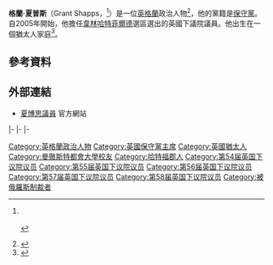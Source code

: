{{noteTA
|G1=PoliticiansUK
|1=zh-cn:格兰特;zh-tw:格蘭;
|2=zh-cn:沙普斯;zh-tw:夏普斯;zh-hk:夏博思;
}}
{{Infobox officeholder
|honorific-prefix = [[可敬的|The Rt. Hon.]] Grant Shapps
|name             = 夏博思
|honorific-suffix = [[国会议员|议员]]
|image            = Grant Shapps Official.jpg
| office               = 運輸大臣
| primeminister = [[莊漢生|莊漢生]]
| term_start                = 2019年7月24日
| term_end                  = 
| predecessor               = [[Chris_Grayling|Chris Grayling]]
| successor                 = 
|office1  = {{le|英國國際發展部|Department for International Development|國際發展國務大臣}}
|primeminister1    = [[金馬倫|金馬倫]]
|term_start1     = 2015年5月11日
|term_end1         = 2015年11月28日
|predecessor1      = 職位創設
|successor1 = [[尼克·赫德|尼克·赫德]]{{small|（政務次官）}}
|office2        = [[不管部大臣|不管部大臣]]
|primeminister2   = [[金馬倫|金馬倫]]
|term_start2      = 2012年9月4日
|term_end2        = 2015年5月11日
|predecessor2     = [[沃爾希女男爵賽伊達·沃爾希|韋倩婷女男爵]]
|successor2       = [[賀方柏|賀方柏]]
|office3         = [[保守党主席|保守党主席]]
|leader3         = [[金馬倫|金馬倫]]
|alongside3       = {{le|埃爾斯特里的費爾德曼男爵安德魯·費爾德曼|Andrew Feldman, Baron Feldman of Elstree|埃爾斯特里的費爾德曼勳爵}}
|term_start3     = 2012年9月4日
|term_end3       = 2015年5月11日
|predecessor3     = 韋倩婷女男爵
|successor3     = {{le|埃爾斯特里的費爾德曼男爵安德魯·費爾德曼|Andrew Feldman, Baron Feldman of Elstree|埃爾斯特里的費爾德曼勳爵}}
|office4      = {{le|英国社区及地方政府部|Department for Communities and Local Government|房屋及地方政府國務大臣}}
|primeminister4   = [[金馬倫|金馬倫]]
|term_start4    = 2010年5月13日
|term_end4      = 2012年9月4日
|predecessor4     = [[約翰·希利|約翰·希利]]{{small|（房屋）}}<br>{{le|羅西·溫特頓|Rosie Winterton}}{{small|（地方政府）}}
|successor4 = [[馬克·普里斯克|馬克·普里斯克]]
|office5   = [[韋林哈特菲爾德_(英國國會選區)|韋林哈特菲爾德選區]]<br>[[國會議員|下議院議員]]
|term_start5      = 2005年5月5日
|term_end5   = 
|predecessor5    = {{le|梅蘭妮·約翰遜|Melanie Johnson}}
|successor5     = 
|majority5  = 12,153（22.4%）
|birth_date       = {{birth date and age|1968|9|14|df=y}}
|birth_place      = {{UK}}[[英格蘭|英格蘭]]{{le|克諾斯萊綠地|Croxley Green}}
|death_date       = 
|death_place      = 
|party            = [[保守黨_(英國)|保守黨]]
|spouse           = 貝琳達·戈德斯通（Belinda Goldstone）<ref name="certificates"/>
|children         = 
|alma_mater       = [[曼徹斯特都會大學|曼徹斯特都會大學]]
|religion         = [[犹太教|犹太教]]
|website          = 
}}

'''格蘭·夏普斯'''（Grant Shapps，{{bd|1968年|9月14日}}<ref name="certificates"><!--The citation here covers the subject's _name_ (+ DoB) and is cited here with sufficient detail to try and prevent continued back-and-forth alteration-->{{cite news|url=http://www.sunnation.co.uk/grant-v-shapps-mystery-middle-name/|title=V weird mystery of Grant Shapps' middle name|date=16 March 2015|accessdate=26 April 2015|work=The Sun|publisher=News Group Newspapers Ltd|quote=Shapps' birth certificate shows he was given just the one name: Grant.|archive-date=2016-03-21|archive-url=https://web.archive.org/web/20160321070300/http://www.sunnation.co.uk/grant-v-shapps-mystery-middle-name/|dead-url=no}}<br/>{{cite web|url=http://www.sunnation.co.uk/s3/sunnation-prod/uploads/2015/03/certificate1.jpg|date=15 October 1968|first=J.|last=Stewart|work=1968 Births in the Sub-District of Watford in the County of Hertford|title=No. 273|quote=Fourteen September 1968, 41 Sycamore Road, Croxley Green; Grant; Boy; ...|format=image; certified copy of an Entry Pursuant to the Births and Deaths Registration Act 1953|accessdate=2016-07-17|archive-date=2016-03-04|archive-url=https://web.archive.org/web/20160304032625/http://www.sunnation.co.uk/s3/sunnation-prod/uploads/2015/03/certificate1.jpg|dead-url=no}}<br/>{{cite web|url=http://www.sunnation.co.uk/s3/sunnation-prod/uploads/2015/03/GrantMarriage.jpg|work=1997 Marriage solemonized at <s>Holy Law Synagogue</s> {{sic}} The Park Royal International Hotel, Stretton Road, Warrington Cheshire; District of Bury in the Borough of Bury|title=No.160|date=31 August 1997|quote=Thirty First August 1997; Grant Shapps; Belinda Jo Goldstone ...|format=image; Certified Copy of an Entry of Marriage given at the General Register Office Application Number 6368696/1|first=J.L.|last=Davies|archivedate=2016-03-04|accessdate=26 April 2015|archive-url=https://web.archive.org/web/20160304030138/http://www.sunnation.co.uk/s3/sunnation-prod/uploads/2015/03/GrantMarriage.jpg|dead-url=no}}</ref>）是一位[[英格蘭|英格蘭]]政治人物<ref>{{cite news |url=http://www.telegraph.co.uk/news/politics/9521237/Grant-Shapps-made-Tory-party-co-chairman-to-revive-partys-grassroots.html |title=Grant Shapps made Tory party co-chairman to revive party's grassroots |work=The Daily Telegraph |location=London |date=4 September 2012 |accessdate=8 September 2012 |first=Christopher |last=Hope |archive-date=2016-01-11 |archive-url=https://web.archive.org/web/20160111070811/http://www.telegraph.co.uk/news/politics/9521237/Grant-Shapps-made-Tory-party-co-chairman-to-revive-partys-grassroots.html |dead-url=no }}</ref>，他的黨籍是[[保守黨_(英國)|保守黨]]。自2005年開始，他擔任[[韋林哈特菲爾德_(英國國會選區)|韋林哈特菲爾德]]選區選出的英國下議院議員。他出生在一個猶太人家庭<ref name=jc-20100902>{{cite news |url=http://www.thejc.com/lifestyle/lifestyle-features/37452/interview-grant-shapps |title=Interview: Grant Shapps |author=Christopher Richards |newspaper=Jewish Chronicle |date=2 September 2010 |accessdate=22 April 2015 |archive-date=2016-01-11 |archive-url=https://web.archive.org/web/20160111070811/http://www.thejc.com/lifestyle/lifestyle-features/37452/interview-grant-shapps |dead-url=no }}</ref>。

==參考資料==
{{Reflist}}

==外部連結==
* [http://www.shapps.com 夏博思議員] {{Wayback|url=http://www.shapps.com/ |date=20200129032047 }}官方網站

{{s-start}}
{{s-par|uk}}
{{s-bef|before={{le|梅蘭妮·約翰遜|Melanie Johnson}}}}
{{s-ttl|title=英國下議院[[韋林哈特菲爾德_(英國國會選區)|韋林哈特菲爾德議員]]|years=[[2005年英國大選|2005年]]－}}
{{s-inc}}
|-
{{s-ppo}}
{{s-bef|before={{le|韋倩婷|Sayeeda Warsi, Baroness Warsi|韋倩婷女男爵}}}}
{{s-ttl|title=[[保守党主席|保守党主席]]|alongside={{le|埃爾斯特里的費爾德曼男爵安德魯·費爾德曼|Andrew Feldman, Baron Feldman of Elstree|埃爾斯特里的費爾德曼勳爵}}|years=2012年－2015年}}
{{s-aft|after={{nowrap|{{le|埃爾斯特里的費爾德曼男爵安德魯·費爾德曼|Andrew Feldman, Baron Feldman of Elstree|埃爾斯特里的費爾德曼勳爵}}}}}}
|-
{{s-off}}
{{s-bef|before={{le|韋倩婷|Sayeeda Warsi, Baroness Warsi|韋倩婷女男爵}}}}
{{s-ttl|title=[[不管部大臣|不管部大臣]]|years=2012年－2015年}}
{{s-aft|after=[[賀方柏|賀方柏]]}}
|-
{{s-vacant|last=[[德斯蒙德·斯韋恩|德斯蒙德·斯韋恩]]}}
{{s-ttl|title={{le|英國國際發展部|Department for International Development|國際發展國務大臣}}|years=2015年}}
{{s-aft|after=[[尼克·赫德|尼克·赫德]]|as=國際發展政務次官}}
{{s-end}}

{{DEFAULTSORT:Shapps, Grant}}

[[Category:英格蘭政治人物|Category:英格蘭政治人物]]
[[Category:英國保守黨主席|Category:英國保守黨主席]]
[[Category:英國猶太人|Category:英國猶太人]]
[[Category:曼徹斯特都會大學校友|Category:曼徹斯特都會大學校友]]
[[Category:哈特福郡人|Category:哈特福郡人]]
[[Category:第54届英国下议院议员|Category:第54届英国下议院议员]]
[[Category:第55届英国下议院议员|Category:第55届英国下议院议员]]
[[Category:第56届英国下议院议员|Category:第56届英国下议院议员]]
[[Category:第57届英国下议院议员|Category:第57届英国下议院议员]]
[[Category:第58届英国下议院议员|Category:第58届英国下议院议员]]
[[Category:被俄羅斯制裁者|Category:被俄羅斯制裁者]]